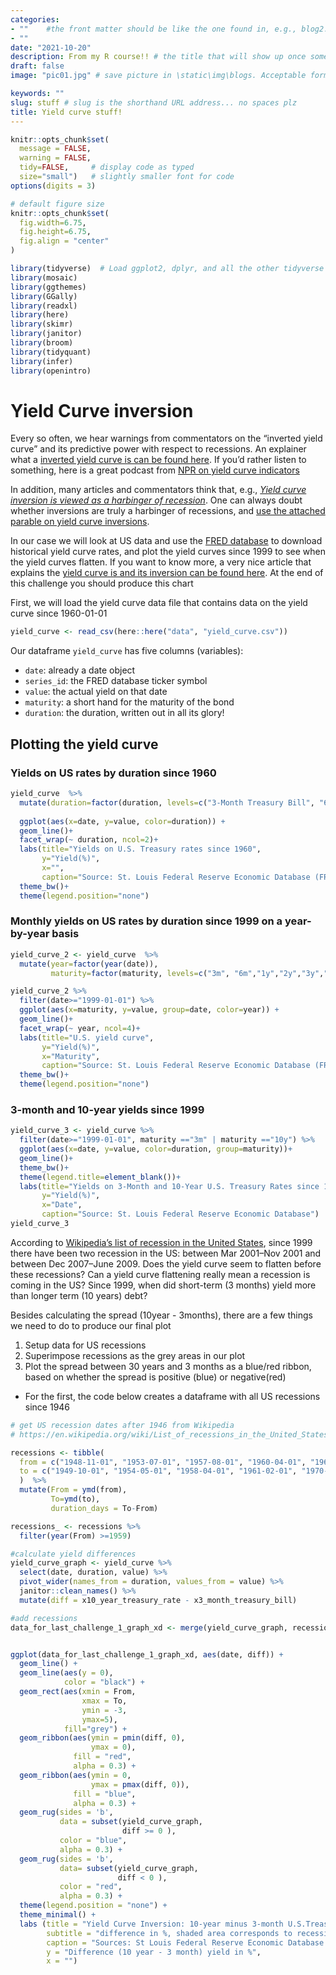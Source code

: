 ```yaml
---
categories:  
- ""    #the front matter should be like the one found in, e.g., blog2.md. It cannot be like the normal Rmd we used
- ""
date: "2021-10-20"
description: From my R course!! # the title that will show up once someone gets to this page
draft: false
image: "pic01.jpg" # save picture in \static\img\blogs. Acceptable formats= jpg, jpeg, or png . Your iPhone pics wont work

keywords: ""
slug: stuff # slug is the shorthand URL address... no spaces plz
title: Yield curve stuff!
---
```


```r
knitr::opts_chunk$set(
  message = FALSE, 
  warning = FALSE, 
  tidy=FALSE,     # display code as typed
  size="small")   # slightly smaller font for code
options(digits = 3)

# default figure size
knitr::opts_chunk$set(
  fig.width=6.75, 
  fig.height=6.75,
  fig.align = "center"
)
```

```r
library(tidyverse)  # Load ggplot2, dplyr, and all the other tidyverse packages
library(mosaic)
library(ggthemes)
library(GGally)
library(readxl)
library(here)
library(skimr)
library(janitor)
library(broom)
library(tidyquant)
library(infer)
library(openintro)
```


# Yield Curve inversion

Every so often, we hear warnings from commentators on the "inverted yield curve" and its predictive power with respect to recessions. An explainer what a [inverted yield curve is can be found here](https://www.reuters.com/article/us-usa-economy-yieldcurve-explainer/explainer-what-is-an-inverted-yield-curve-idUSKBN1O50GA). If you'd rather listen to something, here is a great podcast from [NPR on yield curve indicators](https://www.podbean.com/media/share/dir-4zgj9-6aefd11)

In addition, many articles and commentators think that, e.g., [*Yield curve inversion is viewed as a harbinger of recession*](https://www.bloomberg.com/news/articles/2019-08-14/u-k-yield-curve-inverts-for-first-time-since-financial-crisis). One can always doubt whether inversions are truly a harbinger of recessions, and [use the attached parable on yield curve inversions](https://twitter.com/5_min_macro/status/1161627360946511873).



In our case we will look at US data and use the [FRED database](https://fred.stlouisfed.org/) to download historical yield curve rates, and plot the yield curves since 1999 to see when the yield curves flatten. If you want to know more, a very nice article that explains the [yield curve is and its inversion can be found here](https://fredblog.stlouisfed.org/2018/10/the-data-behind-the-fear-of-yield-curve-inversions/). At the end of this challenge you should produce this chart



First, we will load the yield curve data file that contains data on the yield curve since 1960-01-01

```r

yield_curve <- read_csv(here::here("data", "yield_curve.csv"))

```

Our dataframe `yield_curve` has five columns (variables):

-   `date`: already a date object
-   `series_id`: the FRED database ticker symbol
-   `value`: the actual yield on that date
-   `maturity`: a short hand for the maturity of the bond
-   `duration`: the duration, written out in all its glory!

## Plotting the yield curve

### Yields on US rates by duration since 1960


```r
yield_curve  %>% 
  mutate(duration=factor(duration, levels=c("3-Month Treasury Bill", "6-Month Treasury Bill","1-Year Treasury Rate","2-Year Treasury Rate","3-Year Treasury Rate","5-Year Treasury Rate","7-Year Treasury Rate","10-Year Treasury Rate","20-Year Treasury Rate","30-Year Treasury Rate"))) %>% 
  
  ggplot(aes(x=date, y=value, color=duration)) +
  geom_line()+
  facet_wrap(~ duration, ncol=2)+
  labs(title="Yields on U.S. Treasury rates since 1960",
       y="Yield(%)",
       x="",
       caption="Source: St. Louis Federal Reserve Economic Database (FRED)")+
  theme_bw()+
  theme(legend.position="none")
```

### Monthly yields on US rates by duration since 1999 on a year-by-year basis

```r
yield_curve_2 <- yield_curve  %>%
  mutate(year=factor(year(date)), 
         maturity=factor(maturity, levels=c("3m", "6m","1y","2y","3y","5y","7y","10y","20y","30y")))

yield_curve_2 %>%
  filter(date>="1999-01-01") %>% 
  ggplot(aes(x=maturity, y=value, group=date, color=year)) +
  geom_line()+
  facet_wrap(~ year, ncol=4)+
  labs(title="U.S. yield curve",
       y="Yield(%)",
       x="Maturity",
       caption="Source: St. Louis Federal Reserve Economic Database (FRED)")+
  theme_bw()+
  theme(legend.position="none")
```


### 3-month and 10-year yields since 1999


```r
yield_curve_3 <- yield_curve %>% 
  filter(date>="1999-01-01", maturity =="3m" | maturity =="10y") %>%
  ggplot(aes(x=date, y=value, color=duration, group=maturity))+
  geom_line()+
  theme_bw()+
  theme(legend.title=element_blank())+
  labs(title="Yields on 3-Month and 10-Year U.S. Treasury Rates since 1999",
       y="Yield(%)",
       x="Date",
       caption="Source: St. Louis Federal Reserve Economic Database")
yield_curve_3
```

According to [Wikipedia's list of recession in the United States](https://en.wikipedia.org/wiki/List_of_recessions_in_the_United_States), since 1999 there have been two recession in the US: between Mar 2001--Nov 2001 and between Dec 2007--June 2009. Does the yield curve seem to flatten before these recessions? Can a yield curve flattening really mean a recession is coming in the US? Since 1999, when did short-term (3 months) yield more than longer term (10 years) debt?

Besides calculating the spread (10year - 3months), there are a few things we need to do to produce our final plot

1.  Setup data for US recessions
2.  Superimpose recessions as the grey areas in our plot
3.  Plot the spread between 30 years and 3 months as a blue/red ribbon, based on whether the spread is positive (blue) or negative(red)

-   For the first, the code below creates a dataframe with all US recessions since 1946

```r

# get US recession dates after 1946 from Wikipedia 
# https://en.wikipedia.org/wiki/List_of_recessions_in_the_United_States

recessions <- tibble(
  from = c("1948-11-01", "1953-07-01", "1957-08-01", "1960-04-01", "1969-12-01", "1973-11-01", "1980-01-01","1981-07-01", "1990-07-01", "2001-03-01", "2007-12-01","2020-02-01"),  
  to = c("1949-10-01", "1954-05-01", "1958-04-01", "1961-02-01", "1970-11-01", "1975-03-01", "1980-07-01", "1982-11-01", "1991-03-01", "2001-11-01", "2009-06-01", "2020-04-30") 
  )  %>% 
  mutate(From = ymd(from), 
         To=ymd(to),
         duration_days = To-From)


```

```r
recessions_ <- recessions %>% 
  filter(year(From) >=1959)

#calculate yield differences
yield_curve_graph <- yield_curve %>% 
  select(date, duration, value) %>% 
  pivot_wider(names_from = duration, values_from = value) %>% 
  janitor::clean_names() %>% 
  mutate(diff = x10_year_treasury_rate - x3_month_treasury_bill)

#add recessions
data_for_last_challenge_1_graph_xd <- merge(yield_curve_graph, recessions_)


ggplot(data_for_last_challenge_1_graph_xd, aes(date, diff)) +
  geom_line() +
  geom_line(aes(y = 0), 
            color = "black") +
  geom_rect(aes(xmin = From, 
                xmax = To, 
                ymin = -3, 
                ymax=5), 
            fill="grey") +
  geom_ribbon(aes(ymin = pmin(diff, 0), 
                  ymax = 0), 
              fill = "red", 
              alpha = 0.3) +
  geom_ribbon(aes(ymin = 0, 
                  ymax = pmax(diff, 0)), 
              fill = "blue", 
              alpha = 0.3) +
  geom_rug(sides = 'b', 
           data = subset(yield_curve_graph,
                         diff >= 0 ), 
           color = "blue", 
           alpha = 0.3) +
  geom_rug(sides = 'b', 
           data= subset(yield_curve_graph, 
                        diff < 0 ), 
           color = "red", 
           alpha = 0.3) +
  theme(legend.position = "none") +
  theme_minimal() +
  labs (title = "Yield Curve Inversion: 10-year minus 3-month U.S.Treasury rates",
        subtitle = "difference in %, shaded area corresponds to recession",
        caption = "Sources: St Louis Federal Reserve Economic Database (FRED)",
        y = "Difference (10 year - 3 month) yield in %",
        x = "") 

  
```


